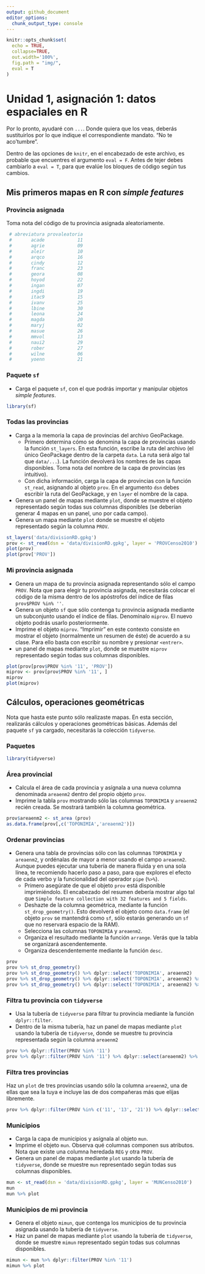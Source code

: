 ```yaml
---
output: github_document
editor_options: 
  chunk_output_type: console
---
```


```r
knitr::opts_chunk$set(
  echo = TRUE,
  collapse=TRUE,
  out.width='100%',
  fig.path = "img/",
  eval = T
)
```

# Unidad 1, asignación 1: datos espaciales en R

Por lo pronto, ayudaré con `...`. Donde quiera que los veas, deberás sustituirlos por lo que indique el correspondiente mandato. "No te aco'tumbre".

Dentro de las opciones de `knitr`, en el encabezado de este archivo, es probable que encuentres el argumento `eval = F`. Antes de tejer debes cambiarlo a `eval = T`, para que evalúe los bloques de código según tus cambios.

## Mis primeros mapas en R con *simple features*

### Provincia asignada

Toma nota del código de tu provincia asignada aleatoriamente.

```r
 # abreviatura provaleatoria
 #       acade            11
 #       agrie            09
 #       aleir            10
 #       arqco            16
 #       cindy            12
 #       franc            23
 #       geora            08
 #       hoyod            22
 #       ingan            07
 #       ingdi            19
 #       itac9            15
 #       ivanv            25
 #       lbine            30
 #       leona            24
 #       magda            20
 #       maryj            02
 #       masue            26
 #       mmvol            13
 #       naui2            29
 #       rober            27
 #       wilne            06
 #       yoenn            21
```


### Paquete `sf`

* Carga el paquete `sf`, con el que podrás importar y manipular objetos *simple features*.

```r
library(sf)
```

### Todas las provincias

* Carga a la memoria la capa de provincias del archivo GeoPackage.
    * Primero determina cómo se denomina la capa de provincias usando la función `st_layers`. En esta función, escribe la ruta del archivo (el único GeoPackage dentro de la carpeta `data`. La ruta será algo tal que `data/...`). La función devolverá los nombres de las capas disponibles. Toma nota del nombre de la capa de provincias (es intuitivo).
    * Con dicha información, carga la capa de provincias con la función `st_read`, asignando al objeto `prov`. En el argumento `dsn` debes escribir la ruta del GeoPackage, y en `layer` el nombre de la capa.
* Genera un panel de mapas mediante `plot`, donde se muestre el objeto representado según todas sus columnas disponibles (se deberían generar 4 mapas en un panel, uno por cada campo).
* Genera un mapa mediante `plot` donde se muestre el objeto representado según la columna `PROV`.

```r
st_layers('data/divisionRD.gpkg')
prov <- st_read(dsn = 'data/divisionRD.gpkg', layer = 'PROVCenso2010')
plot(prov)
plot(prov['PROV'])
```

### Mi provincia asignada

* Genera un mapa de tu provincia asignada representando sólo el campo `PROV`. Nota que para elegir tu provincia asignada, necesitarás colocar el código de la misma dentro de los apóstrofos del índice de filas `prov$PROV %in% ''`.
* Genera un objeto `sf` que sólo contenga tu provincia asignada mediante un subconjunto usando el índice de filas. Denomínalo `miprov`. El nuevo objeto podrás usarlo posteriormente.
* Imprime el objeto `miprov`. "Imprimir" en este contexto consiste en mostrar el objeto (normalmente un resumen de éste) de acuerdo a su clase. Para ello basta con escribir su nombre y presionar `<entrer>`.
* un panel de mapas mediante `plot`, donde se muestre `miprov` representado según todas sus columnas disponibles.


```r
plot(prov[prov$PROV %in% '11', 'PROV'])
miprov <- prov[prov$PROV %in% '11', ]
miprov
plot(miprov)
```

## Cálculos, operaciones geométricas

Nota que hasta este punto sólo realizaste mapas. En esta sección, realizarás cálculos y operaciones geométricas básicas. Además del paquete `sf` ya cargado, necesitarás la colección `tidyverse`.

### Paquetes

```r
library(tidyverse)
```

### Área provincial

* Calcula el área de cada provincia y asígnala a una nueva columna denominada `areaenm2` dentro del propio objeto  `prov`.
* Imprime la tabla `prov` mostrando sólo las columnas `TOPONIMIA` y `areaenm2` recién creada. Se mostrará también la columna geométrica.

```r
prov$areaenm2 <- st_area (prov)
as.data.frame(prov[,c('TOPONIMIA','areaenm2')])
```

### Ordenar provincias

* Genera una tabla de provincias sólo con las columnas `TOPONIMIA` y `areaenm2`, y ordénalas de mayor a menor usando el campo `areaenm2`. Aunque puedes ejecutar una tubería de manera fluida y en una sola línea, te recomiendo hacerlo paso a paso, para que explores el efecto de cada verbo y la funcionalidad del operador `pipe` (` %>% `).
    * Primero asegúrate de que el objeto `prov` está disponible imprimiéndolo. El encabezado del resumen debería mostrar algo tal que  `Simple feature collection with 32 features and 5 fields`.
    * Deshazte de la columna geométrica, mediante la función `st_drop_geometry()`. Esto devolverá el objeto como `data.frame` (el objeto `prov` se mantendrá como `sf`, sólo estarás generando un `sf` que no reservará espacio de la RAM).
    * Selecciona las columnas `TOPONIMIA` y `areaenm2`.
    * Organiza el resultado mediante la función `arrange`. Verás que la tabla se organizará ascendentemente.
    * Organiza descendentemente mediante la función `desc`.

```r
prov
prov %>% st_drop_geometry()
prov %>% st_drop_geometry() %>% dplyr::select('TOPONIMIA', areaenm2)
prov %>% st_drop_geometry() %>% dplyr::select('TOPONIMIA', areaenm2) %>% arrange(prov$areaenm2)
prov %>% st_drop_geometry() %>% dplyr::select('TOPONIMIA', areaenm2) %>% arrange(desc(prov$areaenm2))
```

### Filtra tu provincia con `tidyverse`

* Usa la tubería de `tidyverse` para filtrar tu provincia mediante la función `dplyr::filter`.
* Dentro de la misma tubería, haz un panel de mapas mediante `plot` usando la tubería de `tidyverse`, donde se muestre tu provincia representada según la columna `areaenm2`

```r
prov %>% dplyr::filter(PROV %in% '11')
prov %>% dplyr::filter(PROV %in% '11') %>% dplyr::select(areaenm2) %>% plot
```

### Filtra tres provincias

Haz un `plot` de tres provincias usando sólo la columna `areaenm2`, una de ellas que sea la tuya e incluye las de dos compañeras más que elijas libremente.

```r
prov %>% dplyr::filter(PROV %in% c('11', '13', '21')) %>% dplyr::select(areaenm2) %>% plot
```

### Municipios

* Carga la capa de municipios y asígnala al objeto `mun`.
* Imprime el objeto `mun`. Observa qué columnas componen sus atributos. Nota que existe una columna heredada `REG` y otra `PROV`.
* Genera un panel de mapas mediante `plot` usando la tubería de `tidyverse`, donde se muestre `mun` representado según todas sus columnas disponibles.

```r
mun <- st_read(dsn = 'data/divisionRD.gpkg', layer = 'MUNCenso2010')
mun
mun %>% plot
```

### Municipios de mi provincia

* Genera el objeto `mimun`, que contenga los municipios de tu provincia asignada usando la tubería de `tidyverse`.
* Haz un panel de mapas mediante `plot` usando la tubería de `tidyverse`, donde se muestre `mimun` representado según todas sus columnas disponibles.

```r
mimun <- mun %>% dplyr::filter(PROV %in% '11')
mimun %>% plot
```

